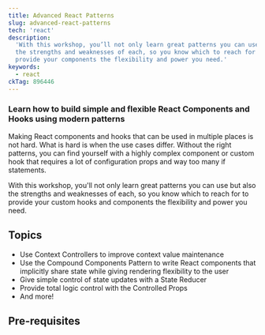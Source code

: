```yaml
---
title: Advanced React Patterns
slug: advanced-react-patterns
tech: 'react'
description:
  'With this workshop, you’ll not only learn great patterns you can use but also
  the strengths and weaknesses of each, so you know which to reach for to
  provide your components the flexibility and power you need.'
keywords:
  - react
ckTag: 896446
---
```


### Learn how to build simple and flexible React Components and Hooks using modern patterns

Making React components and hooks that can be used in multiple places is not
hard. What is hard is when the use cases differ. Without the right patterns, you
can find yourself with a highly complex component or custom hook that requires a
lot of configuration props and way too many if statements.

With this workshop, you'll not only learn great patterns you can use but also
the strengths and weaknesses of each, so you know which to reach for to provide
your custom hooks and components the flexibility and power you need.

## Topics

- Use Context Controllers to improve context value maintenance
- Use the Compound Components Pattern to write React components that implicitly
  share state while giving rendering flexibility to the user
- Give simple control of state updates with a State Reducer
- Provide total logic control with the Controlled Props
- And more!

## Pre-requisites
